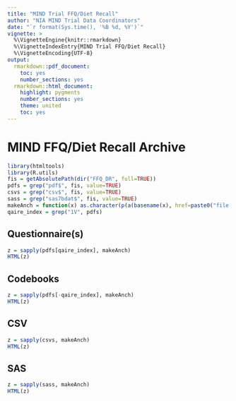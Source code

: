 ```yaml
---
title: "MIND Trial FFQ/Diet Recall"
author: "NIA MIND Trial Data Coordinators"
date: "`r format(Sys.time(), '%B %d, %Y')`"
vignette: >
  %\VignetteEngine{knitr::rmarkdown}
  %\VignetteIndexEntry{MIND Trial FFQ/Diet Recall}
  %\VignetteEncoding{UTF-8}
output:
  rmarkdown::pdf_document:
    toc: yes
    number_sections: yes
  rmarkdown::html_document:
    highlight: pygments
    number_sections: yes
    theme: united
    toc: yes
---
```


# MIND FFQ/Diet Recall Archive

```r
library(htmltools)
library(R.utils)
fis = getAbsolutePath(dir("FFQ_DR", full=TRUE))
pdfs = grep("pdf$", fis, value=TRUE)
csvs = grep("csv$", fis, value=TRUE)
sass = grep("sas7bdat$", fis, value=TRUE)
makeAnch = function(x) as.character(p(a(basename(x), href=paste0("file://", x))))
qaire_index = grep("1V", pdfs)
```

## Questionnaire(s)

```r
z = sapply(pdfs[qaire_index], makeAnch)
HTML(z)
```

## Codebooks

```r
z = sapply(pdfs[-qaire_index], makeAnch)
HTML(z)
```

## CSV

```r
z = sapply(csvs, makeAnch)
HTML(z)
```

## SAS

```r
z = sapply(sass, makeAnch)
HTML(z)
```
